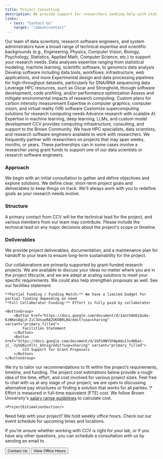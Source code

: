 ```yaml
---
title: Project Consulting
description: We provide support for researchers seeking help with statistical modeling, machine learning, data mining, data visualization, computational biology, high-performance computing, and software engineering.
links:
  - text: "Contact Us"
    target: "/about/contact"
---
```


<ContentSection title="Technical Expertise">
  Our team of data scientists, research software engineers, and system administrators have a broad range of technical
  expertise and scientific backgrounds (e.g., Engineering, Physics, Computer Vision, Biology, Psychology, Statistics,
  Applied Math, Computer Science, etc.) to support your research needs.

  <CardGroup>
    <StyledCard title="Data Science" iconName="FaAtom">
      Data analyses expertise ranging from statistical modeling, machine learning, scientific software, to genomics data analysis
    </StyledCard>
    <StyledCard title="Software Engineering" iconName="FaCode">
      Develop software including data tools, workflows, infrastructure, web applications, and more
    </StyledCard>
    <StyledCard title="Computational Biology" iconName="FaDna">
      Experimental design and data processing pipelines for high-throughput datasets, particularly for DNA/RNA sequencing data
    </StyledCard>
    <StyledCard title="High-Performance Computing" iconName="FaRocket">
      Leverage HPC resources, such as Oscar and Stronghold, through software development, code profiling, and/or performance optimization
    </StyledCard>
    <StyledCard title="Software Sustainability" iconName="FaTree">
      Assess and mitigate environmental impacts of research computing. Custom plans for carbon intensity measurement
    </StyledCard>
    <StyledCard title="3D Visualization" iconName="FaCube">
      Expertise in computer graphics, computer vision, and virtual reality (VR) software
    </StyledCard>
    <StyledCard title="Hardware Consultation" iconName="FaCog">
      Customize supercomputing solutions for research computing needs
    </StyledCard>
    <StyledCard title="Artificial Intelligence" iconName="FaRobot">
      Advance research with scalable AI. Expertise in machine learning, deep learning, LLMs, and custom model development
    </StyledCard>
  </CardGroup>
</ContentSection>

<ContentSection title="Working with Us">
    CCV provides computing infrastructure, consulting, and support to the Brown Community. We have HPC specialists,
    data scientists, and research software engineers available to work with researchers. We frequently partner with
    researchers on projects that may span weeks, months, or years. These partnerships can in some cases involve a
    researcher using grant funds to support one of our data scientists or research software engineers.

### Approach

We begin with an initial consultation to gather and define objectives and explore solutions. We define clear,
short-term project goals and deliverables to keep things on track. We'll always work with you to redefine goals as
your research needs evolve.

### Structure

A primary contact from CCV will be the technical lead for the project, and various members from our team may
contribute. Please include the technical lead on any major decisions about the project's scope or timeline.

### Deliverables

We provide project deliverables, documentation, and a maintenance plan for handoff to your team to ensure long-term
sustainability for the project.

</ContentSection>

<ContentSection title="Funding Collaborations">
    Our collaborations are primarily supported by grant-funded research projects. We are available to discuss your
    ideas no matter where you are in the project lifecycle, and we are adept at scaling solutions to meet your specific
    requirements. We could also help strengthen proposals as well. See our facilities statement.

    **Partial Funding / Funding Match:** We have a limited budget for partial funding depending on need
    **Full Collaborator Funding:** Effort is fully paid by collaborator

    <ButtonGroup>
        <Button href="https://docs.google.com/document/d/1anrhAU6iQxAo-KzNKeiDgLd-ZiC3UsuoRAZUKOBRLB4/edit?usp=sharing" variant="primary_filled">
            Facilities Statement
        </Button>
        <Button href="https://docs.google.com/document/d/1GFG9NYSh0pAQuI1n4Hba1-jC_-2ySQ6uzXltc_khnig/edit?usp=sharing" variant="primary_filled">
            CCV Support for Grant Proposals
        </Button>
    </ButtonGroup>

</ContentSection>

<ContentSection title="Project Cost Estimation">
    We try to tailor our recommendations to fit within the project’s requirements, timeline, and funding. The project cost estimations below provide a rough idea of the time, effort, and cost involved for various project sizes. Feel free to chat with us at any stage of your project; we are open to discussing alternative pay structures or finding a solution that works for all parties. 
    <CardGroup>
        <CostEstimateCard 
          title="Extra Small" 
          time="1-3" 
          units="months" 
          engineers="1" 
          fte="40%"
        />
        <CostEstimateCard 
          title="Small" 
          time="6-8" 
          units="months" 
          engineers="1-2" 
          fte="40%"
        />
        <CostEstimateCard 
          title="Medium" 
          time="1" 
          units="year" 
          engineers="1-2" 
          fte="40%"
        />
        <CostEstimateCard 
          title="Large" 
          time="2+" 
          units="years" 
          engineers="2+" 
          fte="40%"
        />
        \* Effort is measured in full-time equivalent (FTE) cost. We follow Brown University's
        <a href="https://hr.brown.edu/working-brown/compensation/salary-ranges" target="_blank" rel="noopener noreferrer" >salary range guidelines</a>
        to calculate cost.
    </CardGroup>

</ContentSection>

<ContentSection title="Project Estimation Examples">

    <ProjectEstimationSection/>

</ContentSection>

<ContentSection title="Contact Us">

Need help with your project? We hold weekly office hours. Check out our event schedule for upcoming times and
locations.

If you’re unsure whether working with CCV is right for your lab, or if you have any other questions, you can
schedule a consultation with us by sending an email to <CopyableEmail email="support@ccv.brown.edu" className="text-keppel-700 font-bold"/>.

  <ButtonGroup>
    <Button href="/about/contact" variant="primary_filled">
      Contact Us
    </Button>
    <Button href="https://events.brown.edu/ccv/month" variant="primary_filled">
        View Office Hours
    </Button>
  </ButtonGroup>
</ContentSection>
